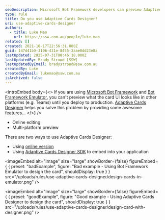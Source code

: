 ```yaml
---
seoDescription: Microsoft Bot Framework developers can preview Adaptive Cards designs across multiple platforms using the Adaptive Cards Designer. This online tool offers real-time editing and multi-platform previews, streamlining card design and testing.
type: rule
title: Do you use Adaptive Cards Designer?
uri: use-adaptive-cards-designer
authors:
  - title: Luke Mao
    url: https://ssw.com.au/people/luke-mao
related: []
created: 2021-10-17T22:56:31.000Z
guid: 147d41b0-3106-431e-8455-3aae0dd23e8a
lastUpdated: 2025-07-31T00:46:18.000Z
lastUpdatedBy: Brady Stroud [SSW]
lastUpdatedByEmail: bradystroud@ssw.com.au
createdBy: Luke
createdByEmail: lukemao@ssw.com.au
isArchived: false
---
```


<introEmbed
  body={<>
If you are using [Microsoft Bot Framework](https://dev.botframework.com/) and [Bot Framework Emulator](https://github.com/microsoft/BotFramework-Emulator), you can't preview what the card UI looks like in other platforms (e.g. Teams) until you deploy to production. [Adaptive Cards Designer](https://adaptivecards.io/designer/) helps you solve this problem by providing some awesome features...
  </>}
/>
* Online editing
* Multi-platform preview

There are two ways to use Adaptive Cards Designer:

* Using [online version](https://adaptivecards.io/designer/)
* Using [Adaptive Cards Designer SDK](https://docs.microsoft.com/en-us/adaptive-cards/sdk/designer?WT.mc_id=M365-MVP-33518) to embed into your application

<imageEmbed
  alt="Image"
  size="large"
  showBorder={false}
  figureEmbed={ {
    preset: "badExample",
    figure: "Bad example - Using Bot Framework Emulator to design the card",
    shouldDisplay: true
  } }
  src="/uploads/rules/use-adaptive-cards-designer/design-cards-in-emulator.png"
/>


<imageEmbed
  alt="Image"
  size="large"
  showBorder={false}
  figureEmbed={ {
    preset: "goodExample",
    figure: "Good example - Using Adaptive Cards Designer to design the card",
    shouldDisplay: true
  } }
  src="/uploads/rules/use-adaptive-cards-designer/design-card-with-designer.png"
/>
